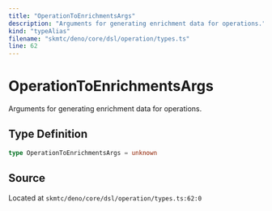 ```yaml
---
title: "OperationToEnrichmentsArgs"
description: "Arguments for generating enrichment data for operations."
kind: "typeAlias"
filename: "skmtc/deno/core/dsl/operation/types.ts"
line: 62
---
```


# OperationToEnrichmentsArgs

Arguments for generating enrichment data for operations.

## Type Definition

```typescript
type OperationToEnrichmentsArgs = unknown
```

## Source

Located at `skmtc/deno/core/dsl/operation/types.ts:62:0`
